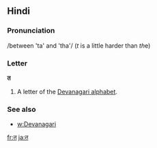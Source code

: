 ==Hindi==

===Pronunciation===
/between 'ta' and 'tha'/ (''t'' is a little harder than ''th''e)

===Letter===
'''त'''

# A letter of the [[Devanagari alphabet]].

===See also===
* [[w:Devanagari]]

[[fr:त]]
[[ja:त]]